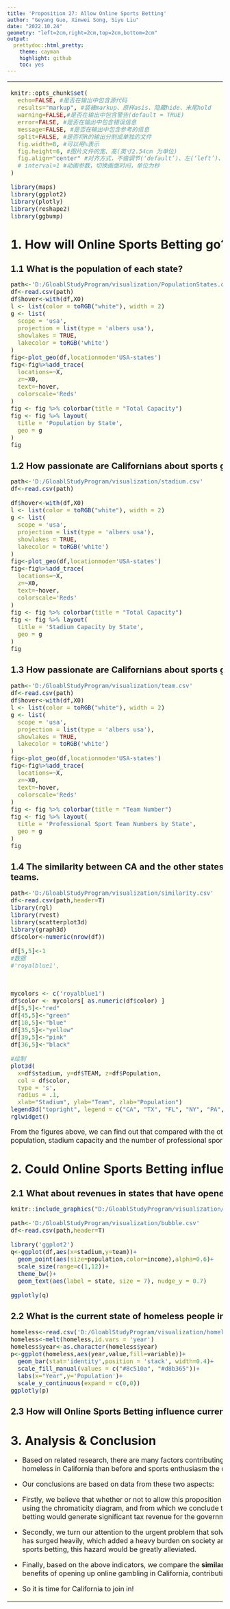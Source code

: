 ---
title: 'Proposition 27: Allow Online Sports Betting'
author: "Geyang Guo, Xinwei Song, Siyu Liu"
date: "2022.10.24"
geometry: "left=2cm,right=2cm,top=2cm,bottom=2cm"
output:
  prettydoc::html_pretty:
    theme: cayman 
    highlight: github
    toc: yes
---

```{=html}
<style type="text/css">
h1 { /* Header 1 */
  font-size: 28px;
}
h2 { /* Header 2 */
    font-size: 20px;
}
</style>
<table><tr><td bgcolor=#FFFFF0>
```
```{r setup, include=FALSE}
knitr::opts_chunk$set(
  echo=FALSE, #是否在输出中包含源代码
  results="markup", #装裱markup、原样asis、隐藏hide、末尾hold
  warning=FALSE,#是否在输出中包含警告(default = TRUE)
  error=FALSE, #是否在输出中包含错误信息
  message=FALSE, #是否在输出中包含参考的信息
  split=FALSE, #是否将R的输出分割成单独的文件
  fig.width=8, #可以用%表示
  fig.height=6, #图片文件的宽、高(英寸2.54cm 为单位)
  fig.align="center" #对齐方式，不做调节(‘default’)、左(‘left’)、右(‘right’)、居中(‘center’)
  # interval=1 #动画参数，切换画面时间，单位为秒
)
```

```{r results='hide', message=FALSE, warning=FALSE}
library(maps)
library(ggplot2)
library(plotly)
library(reshape2)
library(ggbump)
```

# 1. How will Online Sports Betting go?

## 1.1 What is the population of each state?

```{r, fig.align='center', fig.width=6, fig.height=4}
path<-'D:/GloablStudyProgram/visualization/PopulationStates.csv'
df<-read.csv(path)
df$hover<-with(df,X0)
l <- list(color = toRGB("white"), width = 2)
g <- list(
  scope = 'usa',
  projection = list(type = 'albers usa'),
  showlakes = TRUE,
  lakecolor = toRGB('white')
)
fig<-plot_geo(df,locationmode='USA-states')
fig<-fig%>%add_trace(
  locations=~X,
  z=~X0,
  text=~hover,
  colorscale='Reds'
)
fig <- fig %>% colorbar(title = "Total Capacity")
fig <- fig %>% layout(
  title = 'Population by State',
  geo = g
)
fig
```

## 1.2 How passionate are Californians about sports gambling in terms of the number of stadiums?

```{r, fig.align='center', fig.width=6, fig.height=4}
path<-'D:/GloablStudyProgram/visualization/stadium.csv'
df<-read.csv(path)

df$hover<-with(df,X0)
l <- list(color = toRGB("white"), width = 2)
g <- list(
  scope = 'usa',
  projection = list(type = 'albers usa'),
  showlakes = TRUE,
  lakecolor = toRGB('white')
)
fig<-plot_geo(df,locationmode='USA-states')
fig<-fig%>%add_trace(
  locations=~X,
  z=~X0,
  text=~hover,
  colorscale='Reds'
)
fig <- fig %>% colorbar(title = "Total Capacity")
fig <- fig %>% layout(
  title = 'Stadium Capacity by State',
  geo = g
)
fig
```

## 1.3 How passionate are Californians about sports gambling in terms of the number of teams?

```{r, fig.align='center',fig.width=6, fig.height=4}
path<-'D:/GloablStudyProgram/visualization/team.csv'
df<-read.csv(path)
df$hover<-with(df,X0)
l <- list(color = toRGB("white"), width = 2)
g <- list(
  scope = 'usa',
  projection = list(type = 'albers usa'),
  showlakes = TRUE,
  lakecolor = toRGB('white')
)
fig<-plot_geo(df,locationmode='USA-states')
fig<-fig%>%add_trace(
  locations=~X,
  z=~X0,
  text=~hover,
  colorscale='Reds'
)
fig <- fig %>% colorbar(title = "Team Number")
fig <- fig %>% layout(
  title = 'Professional Sport Team Numbers by State',
  geo = g
)
fig
```

## 1.4 The similarity between CA and the other states in terms of population, stadium capacity and the number of profession sport teams. 

```{r,aligh='left', width=6, height=4}
path<-'D:/GloablStudyProgram/visualization/similarity.csv'
df<-read.csv(path,header=T)
library(rgl)
library(rvest)
library(scatterplot3d)
library(graph3d)
df$color<-numeric(nrow(df))

df[5,5]<-1
#数据
#'royalblue1',



mycolors <- c('royalblue1')
df$color <- mycolors[ as.numeric(df$color) ]
df[5,5]<-"red"
df[45,5]<-"green"
df[10,5]<-"blue"
df[35,5]<-"yellow"
df[39,5]<-"pink"
df[36,5]<-"black"

#绘制
plot3d( 
  x=df$stadium, y=df$TEAM, z=df$Population, 
  col = df$color, 
  type = 's', 
  radius = .1,
  xlab="Stadium", ylab="Team", zlab="Population")
legend3d("topright", legend = c("CA", "TX", "FL", "NY", "PA", "OH"), pch = 16, col = c("red","green","blue","yellow","pink", "black")  , cex=1, inset=c(0.02))
rglwidget()
```
From the figures above, we can find out that compared with the other states where online betting is allowed, California has greater potential in the tax revenue in terms of population, stadium capacity and the number of professional sports team. 
Taking the monthly tax income in New York, Pennsylvania 


# 2. Could Online Sports Betting influence current state of the homeless?

## 2.1 What about revenues in states that have opened online gambling?

```{r, echo=FALSE , out.width="50%",fig.width=6, fig.height=4}
knitr::include_graphics("D:/GloablStudyProgram/visualization/income.gif")

path<-'D:/GloablStudyProgram/visualization/bubble.csv'
df<-read.csv(path,header=T)

library('ggplot2')
q<-ggplot(df,aes(x=stadium,y=team))+
  geom_point(aes(size=population,color=income),alpha=0.6)+
  scale_size(range=c(1,12))+
  theme_bw()+
  geom_text(aes(label = state, size = 7), nudge_y = 0.7)

ggplotly(q)
```

## 2.2 What is the current state of homeless people in California?

```{r, fig.align='center',fig.width=6, fig.height=4}
homeless<-read.csv('D:/GloablStudyProgram/visualization/homeless.csv')
homeless<-melt(homeless,id.vars = 'year')
homeless$year<-as.character(homeless$year)
p<-ggplot(homeless,aes(year,value,fill=variable))+
  geom_bar(stat='identity',position = 'stack', width=0.4)+
  scale_fill_manual(values = c("#8c510a", "#d8b365"))+
  labs(x="Year",y='Population')+
  scale_y_continuous(expand = c(0,0))
ggplotly(p)
```

## 2.3 How will Online Sports Betting influence current state of the homeless in California?

# 3. Analysis & Conclusion

-   Based on related research, there are many factors contributing to allow online sports betting in 2022. The most main reasons come from the huge number of the homeless in California than before and sports enthusiasm the citizens have.

-   Our conclusions are based on data from these two aspects:

-   Firstly, we believe that whether or not to allow this proposition is related to **local sports activism**. Therefore, we depict the number of stadiums and teams nationwide using the chromaticity diagram, and from which we conclude that California ranks top among the nation\'s sports followers. We speculate that liberalizing online sports betting would generate significant tax revenue for the government on one hand and cater to voter activism on the other.

-   Secondly, we turn our attention to the urgent problem that solving the **homeless housing**. Since the outbreak of academic, the number of homeless people in California has surged heavily, which added a heavy burden on society and increased social instability. However, by subsidizing their housing with taxes collecting from online sports betting, this hazard would be greatly alleviated.

-   Finally, based on the above indicators, we compare the **similarity** of online gambling situation between other states and California, and estimate the possible economic benefits of opening up online gambling in California, contributing to help with the situation of homeless people in California.

-   So it is time for California to join in!
